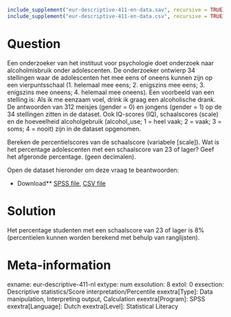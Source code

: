 ```r
include_supplement("eur-descriptive-411-en-data.sav", recursive = TRUE)
include_supplement("eur-descriptive-411-en-data.csv", recursive = TRUE)
```

Question
========
Een onderzoeker van het instituut voor psychologie doet onderzoek naar alcoholmisbruik onder adolescenten. De onderzoeker ontwierp 34 stellingen waar de adolescenten het mee eens of oneens kunnen zijn op een vierpuntsschaal (1. helemaal mee eens; 2. enigszins mee eens; 3. enigszins mee oneens; 4. helemaal mee oneens). Een voorbeeld van een stelling is: Als ik me eenzaam voel, drink ik graag een alcoholische drank. De antwoorden van 312 meisjes (gender = 0) en jongens (gender = 1) op de 34 stellingen zitten in de dataset. Ook IQ-scores (IQ), schaalscores (scale) en de hoeveelheid alcoholgebruik (alcohol_use; 1 = heel vaak; 2 = vaak; 3 = soms; 4 = nooit) zijn in de dataset opgenomen.

Bereken de percentielscores van de schaalscore (variabele [scale]). Wat is het percentage adolescenten met een schaalscore van 23 of lager? Geef het afgeronde percentage. (geen decimalen).

Open de dataset hieronder om deze vraag te beantwoorden:

* Download** [SPSS file](eur-descriptive-411-en-data.sav), [CSV file](eur-descriptive-411-en-data.csv)


Solution
========
Het percentage studenten met een schaalscore van 23 of lager is 8% (percentielen kunnen worden berekend met behulp van ranglijsten).

Meta-information
================
exname: eur-descriptive-411-nl
extype: num
exsolution: 8
extol: 0
exsection: Descriptive statistics/Score interpretation/Percentile
exextra[Type]: Data manipulation, Interpreting output, Calculation
exextra[Program]: SPSS
exextra[Language]: Dutch
exextra[Level]: Statistical Literacy
